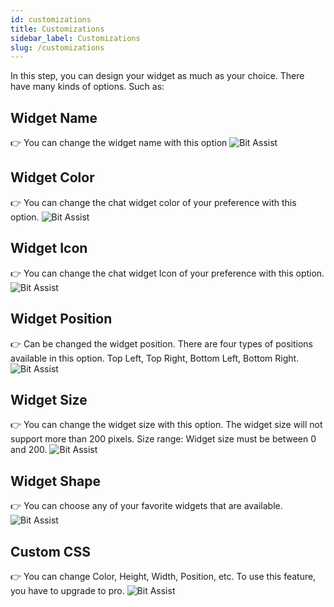 ```yaml
---
id: customizations
title: Customizations
sidebar_label: Customizations
slug: /customizations
---
```




In this step, you can design your widget as much as your choice. There have many kinds of options. Such as:

## Widget Name 
👉 You can change the widget name with this option
  <Image src="customizations/widget-name" alt="Bit Assist" w="1046" h="200"/>

## Widget Color
👉 You can change the chat widget color of your preference with this option.
  <Image src="customizations/widget-color" alt="Bit Assist" w="1046" h="200"/>

## Widget Icon
👉 You can change the chat widget Icon of your preference with this option.
  <Image src="customizations/widget-icon" alt="Bit Assist" w="1046" h="200"/>

## Widget Position
👉 Can be changed the widget position. There are four types of positions available in this option. Top Left, Top Right, Bottom Left, Bottom Right. 
  <Image src="customizations/widget-position" alt="Bit Assist" w="1046" h="200"/>

## Widget Size
👉 You can change the widget size with this option. The widget size will not support more than 200 pixels. Size range: Widget size must be between 0 and 200. 
  <Image src="customizations/widget-size" alt="Bit Assist" w="1046" h="200"/>

## Widget Shape
👉 You can choose any of your favorite widgets that are available. 
  <Image src="customizations/widget-shape" alt="Bit Assist" w="1046" h="200"/>

## Custom CSS
👉 You can change Color, Height, Width, Position, etc. To use this feature, you have to upgrade to pro. 
  <Image src="customizations/widget-custom-css" alt="Bit Assist" w="1046" h="200"/>


<Feedback/>
